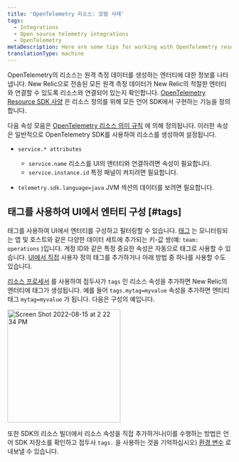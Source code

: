 ```yaml
---
title: 'OpenTelemetry 리소스: 모범 사례'
tags:
  - Integrations
  - Open source telemetry integrations
  - OpenTelemetry
metaDescription: Here are some tips for working with OpenTelemetry resources and New Relic.
translationType: machine
---
```


OpenTelemetry의 리소스는 원격 측정 데이터를 생성하는 엔터티에 대한 정보를 나타냅니다. New Relic으로 전송된 모든 원격 측정 데이터가 New Relic의 적절한 엔터티와 연결할 수 있도록 리소스와 연결되어 있는지 확인합니다. [OpenTelemetry Resource SDK 사양](https://github.com/open-telemetry/opentelemetry-specification/blob/main/specification/resource/sdk.md) 은 리소스 정의를 위해 모든 언어 SDK에서 구현하는 기능을 정의합니다.

다음 속성 모음은 [OpenTelemetry 리소스 의미 규칙](https://github.com/open-telemetry/opentelemetry-specification/tree/main/specification/resource/semantic_conventions#resource-semantic-conventions) 에 의해 정의됩니다. 이러한 속성은 일반적으로 OpenTelemetry SDK를 사용하여 리소스를 생성하여 설정됩니다.

* `service.* attributes`

  * `service.name` 리소스를 UI의 엔터티와 연결하려면 속성이 필요합니다.
  * `service.instance.id` 특정 패널이 켜지려면 필요합니다.

* `telemetry.sdk.language=java` JVM 섹션의 데이터를 보려면 필요합니다.

## 태그를 사용하여 UI에서 엔터티 구성 [#tags]

태그를 사용하여 UI에서 엔터티를 구성하고 필터링할 수 있습니다. [태그](https://docs.newrelic.com/docs/new-relic-solutions/new-relic-one/core-concepts/use-tags-help-organize-find-your-data/) 는 모니터링되는 앱 및 호스트와 같은 다양한 데이터 세트에 추가되는 키-값 쌍(예: `team: operations` )입니다. 계정 ID와 같은 특정 중요한 속성은 자동으로 태그로 사용할 수 있습니다. [UI에서 직접](https://docs.newrelic.com/docs/new-relic-solutions/new-relic-one/core-concepts/use-tags-help-organize-find-your-data/#add-tags) 사용자 정의 태그를 추가하거나 아래 방법 중 하나를 사용할 수도 있습니다.

[리소스 프로세서](https://github.com/open-telemetry/opentelemetry-collector-contrib/tree/main/processor/resourceprocessor) 를 사용하여 접두사가 `tags` 인 리소스 속성을 추가하면 New Relic의 엔터티에 태그가 생성됩니다. 예를 들어 `tags.mytag=myvalue` 속성을 추가하면 엔티티 태그 `mytag=myvalue` 가 됩니다. 다음은 구성의 예입니다.

<img
  width="254"
  alt="Screen Shot 2022-08-15 at 2 22 34 PM"
  src="https://user-images.githubusercontent.com/48657837/184720791-d2040326-55e6-4932-a4da-87d5ed4e6801.png"
/>

또한 SDK의 리소스 빌더에서 리소스 속성을 직접 추가하거나(이를 수행하는 방법은 언어 SDK 저장소를 확인하고 접두사 `tags.` 을 사용하는 것을 기억하십시오) [환경 변수](https://opentelemetry.io/docs/concepts/sdk-configuration/general-sdk-configuration/#otel_resource_attributes) 로 내보낼 수 있습니다.